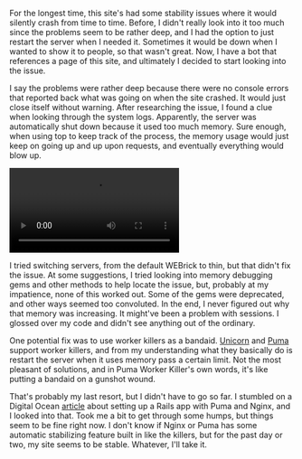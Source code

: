 For the longest time, this site's had some stability issues where it would
silently crash from time to time. Before, I didn't really look into it too much
since the problems seem to be rather deep, and I had the option to just restart
the server when I needed it. Sometimes it would be down when I wanted to show it
to people, so that wasn't great. Now, I have a bot that references a page of
this site, and ultimately I decided to start looking into the issue.

I say the problems were rather deep because there were no console errors that
reported back what was going on when the site crashed. It would just close
itself without warning. After researching the issue, I found a clue when looking
through the system logs. Apparently, the server was automatically shut down
because it used too much memory. Sure enough, when using top to keep track of
the process, the memory usage would just keep on going up and up upon requests,
and eventually everything would blow up.

<video autoplay="" controls loop="">
  <source src="https://maxrchung-rails.s3.amazonaws.com/uploads/dogberg_fetch.webm" />
</video>

I tried switching servers, from the default WEBrick to thin, but that didn't fix
the issue. At some suggestions, I tried looking into memory debugging gems and
other methods to help locate the issue, but, probably at my impatience, none of
this worked out. Some of the gems were deprecated, and other ways seemed too
convoluted. In the end, I never figured out why that memory was increasing. It
might've been a problem with sessions. I glossed over my code and didn't see
anything out of the ordinary.

One potential fix was to use worker killers as a bandaid.
[Unicorn](https://github.com/kzk/unicorn-worker-killer) and
[Puma](https://github.com/schneems/puma_worker_killer) support worker killers,
and from my understanding what they basically do is restart the server when it
uses memory pass a certain limit. Not the most pleasant of solutions, and in
Puma Worker Killer's own words, it's like putting a bandaid on a gunshot wound.

That's probably my last resort, but I didn't have to go so far. I stumbled on a
Digital Ocean
[article](https://www.digitalocean.com/community/tutorials/how-to-deploy-a-rails-app-with-puma-and-nginx-on-ubuntu-14-04)
about setting up a Rails app with Puma and Nginx, and I looked into that. Took
me a bit to get through some humps, but things seem to be fine right now. I
don't know if Nginx or Puma has some automatic stabilizing feature built in like
the killers, but for the past day or two, my site seems to be stable. Whatever,
I'll take it.
